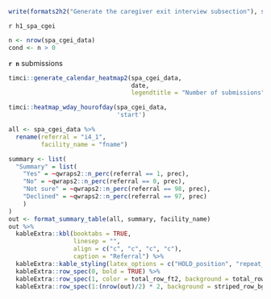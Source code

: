 \clearpage

```r
write(formats2h2("Generate the caregiver exit interview subsection"), stderr())
```

`r h1_spa_cgei`

```r
n <- nrow(spa_cgei_data)
cond <- n > 0
```

**`r n`** submissions

```r
timci::generate_calendar_heatmap2(spa_cgei_data,
                                  date,
                                  legendtitle = "Number of submissions")
```

```r
timci::heatmap_wday_hourofday(spa_cgei_data,
                              'start')
```

```r
all <- spa_cgei_data %>% 
  rename(referral = "i4_1",
         facility_name = "fname")

summary <- list(
  "Summary" = list(
    "Yes" = ~qwraps2::n_perc(referral == 1, prec),
    "No" = ~qwraps2::n_perc(referral == 0, prec),
    "Not sure" = ~qwraps2::n_perc(referral == 98, prec),
    "Declined" = ~qwraps2::n_perc(referral == 97, prec)
    )
)
out <- format_summary_table(all, summary, facility_name)
out %>% 
  kableExtra::kbl(booktabs = TRUE,
                  linesep = "",
                  align = c("c", "c", "c", "c"),
                  caption = "Referral") %>% 
  kableExtra::kable_styling(latex_options = c("HOLD_position", "repeat_header"), font_size = table_fs) %>%
  kableExtra::row_spec(0, bold = TRUE) %>%
  kableExtra::row_spec(1, color = total_row_ft2, background = total_row_bg2, bold = TRUE) %>%
  kableExtra::row_spec(1:(nrow(out)/2) * 2, background = striped_row_bg)
```
